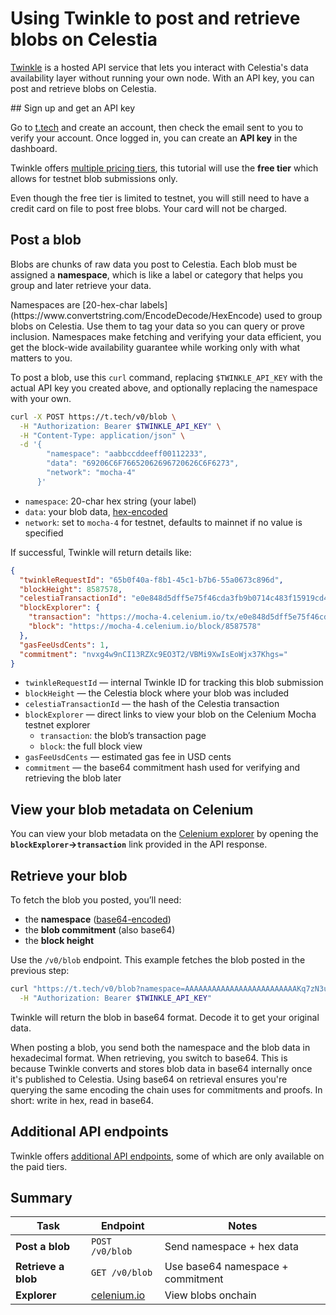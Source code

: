

# Using Twinkle to post and retrieve blobs on Celestia

[Twinkle](https://t.tech/) is a hosted API service that lets you interact with Celestia's data availability layer without running your own node. With an API key, you can post and retrieve blobs on Celestia.

<Steps>
## Sign up and get an API key

Go to [t.tech](https://t.tech) and create an account, then check the email sent to you to verify your account.
Once logged in, you can create an **API key** in the dashboard.

Twinkle offers [multiple pricing tiers](https://t.tech/pricing), this tutorial will use the **free tier** which allows for testnet blob submissions only.

<Callout type="info">
Even though the free tier is limited to testnet, you will still need to have a credit card on file to post free blobs. Your card will not be charged.
</Callout>

## Post a blob

Blobs are chunks of raw data you post to Celestia.
Each blob must be assigned a **namespace**, which is like a label or category that helps you group and later retrieve your data.

<Callout type="info">
Namespaces are [20-hex-char labels](https://www.convertstring.com/EncodeDecode/HexEncode) used to group blobs on Celestia. Use them to tag your data so you can query or prove inclusion. Namespaces make fetching and verifying your data efficient, you get the block-wide availability guarantee while working only with what matters to you.
</Callout>

To post a blob, use this `curl` command, replacing `$TWINKLE_API_KEY` with the actual API key you created above, and optionally replacing the namespace with your own.

```bash
curl -X POST https://t.tech/v0/blob \
  -H "Authorization: Bearer $TWINKLE_API_KEY" \
  -H "Content-Type: application/json" \
  -d '{
        "namespace": "aabbccddeeff00112233",
        "data": "69206C6F76652062696720626C6F6273",
        "network": "mocha-4"
      }'
```

* `namespace`: 20-char hex string (your label)
* `data`: your blob data, [hex-encoded](https://www.convertstring.com/EncodeDecode/HexEncode)
* `network`: set to `mocha-4` for testnet, defaults to mainnet if no value is specified

If successful, Twinkle will return details like:

```json
{
  "twinkleRequestId": "65b0f40a-f8b1-45c1-b7b6-55a0673c896d",
  "blockHeight": 8587578,
  "celestiaTransactionId": "e0e848d5dff5e75f46cda3fb9b0714c483f15919cd44b5aa58e5bd93a8797d49",
  "blockExplorer": {
    "transaction": "https://mocha-4.celenium.io/tx/e0e848d5dff5e75f46cda3fb9b0714c483f15919cd44b5aa58e5bd93a8797d49",
    "block": "https://mocha-4.celenium.io/block/8587578"
  },
  "gasFeeUsdCents": 1,
  "commitment": "nvxg4w9nCI13RZXc9EO3T2/VBMi9XwIsEoWjx37Khgs="
}
```
* `twinkleRequestId` — internal Twinkle ID for tracking this blob submission
* `blockHeight` — the Celestia block where your blob was included
* `celestiaTransactionId` — the hash of the Celestia transaction
* `blockExplorer` — direct links to view your blob on the Celenium Mocha testnet explorer
    * `transaction`: the blob’s transaction page
    * `block`: the full block view
* `gasFeeUsdCents` — estimated gas fee in USD cents
* `commitment` — the base64 commitment hash used for verifying and retrieving the blob later

## View your blob metadata on Celenium

You can view your blob metadata on the [Celenium explorer](http://celenium.io/) by opening the **`blockExplorer`->`transaction`** link provided in the API response.

## Retrieve your blob

To fetch the blob you posted, you’ll need:

* the **namespace** ([base64-encoded](https://www.convertstring.com/EncodeDecode/Base64Encode))
* the **blob commitment** (also base64)
* the **block height**

Use the `/v0/blob` endpoint. This example fetches the blob posted in the previous step:

```bash
curl "https://t.tech/v0/blob?namespace=AAAAAAAAAAAAAAAAAAAAAAAAAKq7zN3u/wARIjM=&blobCommitment=nvxg4w9nCI13RZXc9EO3T2/VBMi9XwIsEoWjx37Khgs=&height=8588106&network=mocha-4" \
  -H "Authorization: Bearer $TWINKLE_API_KEY"

```

Twinkle will return the blob in base64 format. Decode it to get your original data.

<Callout type="info">
When posting a blob, you send both the namespace and the blob data in hexadecimal format. When retrieving, you switch to base64. This is because Twinkle converts and stores blob data in base64 internally once it's published to Celestia. Using base64 on retrieval ensures you're querying the same encoding the chain uses for commitments and proofs. In short: write in hex, read in base64.
</Callout>
</Steps>

## Additional API endpoints

Twinkle offers [additional API endpoints](https://t.tech/docs), some of which are only available on the paid tiers.

## Summary

| Task                | Endpoint                           | Notes                             |
| ------------------- | ---------------------------------- | --------------------------------- |
| **Post a blob**     | `POST /v0/blob`                    | Send namespace + hex data         |
| **Retrieve a blob** | `GET /v0/blob`                     | Use base64 namespace + commitment |
| **Explorer**        | [celenium.io](https://celenium.io) | View blobs onchain                |
